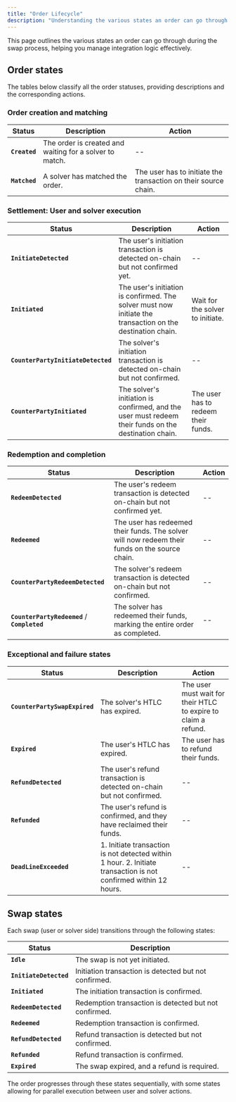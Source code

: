 ```yaml
---
title: "Order Lifecycle"
description: "Understanding the various states an order can go through during the swap process"
---
```


This page outlines the various states an order can go through during the swap process, helping you manage integration logic effectively.

## Order states

The tables below classify all the order statuses, providing descriptions and the corresponding actions.

### Order creation and matching

| Status | Description | Action |
|--------|-------------|--------|
| **`Created`** | The order is created and waiting for a solver to match. | -- |
| **`Matched`** | A solver has matched the order. | The user has to initiate the transaction on their source chain. |

### Settlement: User and solver execution

| Status | Description | Action |
|--------|-------------|--------|
| **`InitiateDetected`** | The user's initiation transaction is detected on-chain but not confirmed yet. | -- |
| **`Initiated`** | The user's initiation is confirmed. The solver must now initiate the transaction on the destination chain. | Wait for the solver to initiate. |
| **`CounterPartyInitiateDetected`** | The solver's initiation transaction is detected on-chain but not confirmed. | -- |
| **`CounterPartyInitiated`** | The solver's initiation is confirmed, and the user must redeem their funds on the destination chain. | The user has to redeem their funds. |

### Redemption and completion

| Status | Description | Action |
|--------|-------------|--------|
| **`RedeemDetected`** | The user's redeem transaction is detected on-chain but not confirmed yet. | -- |
| **`Redeemed`** | The user has redeemed their funds. The solver will now redeem their funds on the source chain. | -- |
| **`CounterPartyRedeemDetected`** | The solver's redeem transaction is detected on-chain but not confirmed. | -- |
| **`CounterPartyRedeemed`** / **`Completed`** | The solver has redeemed their funds, marking the entire order as completed. | -- |

### Exceptional and failure states

| Status | Description | Action |
|--------|-------------|--------|
| **`CounterPartySwapExpired`** | The solver's HTLC has expired. | The user must wait for their HTLC to expire to claim a refund. |
| **`Expired`** | The user's HTLC has expired. | The user has to refund their funds. |
| **`RefundDetected`** | The user's refund transaction is detected on-chain but not confirmed. | -- |
| **`Refunded`** | The user's refund is confirmed, and they have reclaimed their funds. | -- |
| **`DeadLineExceeded`** | 1. Initiate transaction is not detected within 1 hour. 2. Initiate transaction is not confirmed within 12 hours. | -- |

## Swap states

Each swap (user or solver side) transitions through the following states:

| Status | Description |
|--------|-------------|
| **`Idle`** | The swap is not yet initiated. |
| **`InitiateDetected`** | Initiation transaction is detected but not confirmed. |
| **`Initiated`** | The initiation transaction is confirmed. |
| **`RedeemDetected`** | Redemption transaction is detected but not confirmed. |
| **`Redeemed`** | Redemption transaction is confirmed. |
| **`RefundDetected`** | Refund transaction is detected but not confirmed. |
| **`Refunded`** | Refund transaction is confirmed. |
| **`Expired`** | The swap expired, and a refund is required. |

<Note>
The order progresses through these states sequentially, with some states allowing for parallel execution between user and solver actions.
</Note>
